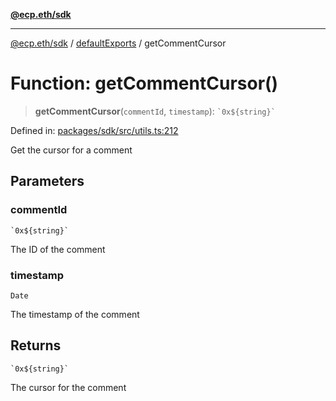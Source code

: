 [**@ecp.eth/sdk**](/sdk-reference/index.mdx)

***

[@ecp.eth/sdk](/sdk-reference/index.mdx) / [defaultExports](/sdk-reference/defaultExports/index.mdx) / getCommentCursor

# Function: getCommentCursor()

> **getCommentCursor**(`commentId`, `timestamp`): `` `0x${string}` ``

Defined in: [packages/sdk/src/utils.ts:212](https://github.com/ecp-eth/comments-monorepo/blob/main/packages/sdk/src/utils.ts#L212)

Get the cursor for a comment

## Parameters

### commentId

`` `0x${string}` ``

The ID of the comment

### timestamp

`Date`

The timestamp of the comment

## Returns

`` `0x${string}` ``

The cursor for the comment

